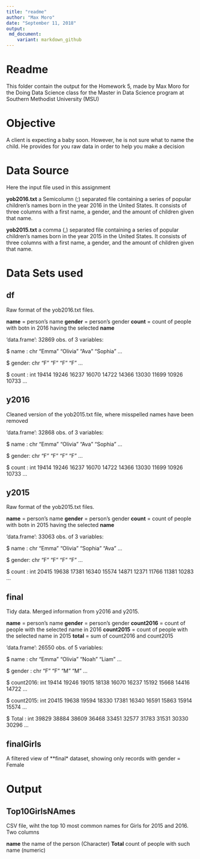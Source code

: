 ```yaml
---
title: "readme"
author: "Max Moro"
date: "September 11, 2018"
output: 
 md_document:
    variant: markdown_github
---
```


# Readme

This folder contain the output for the Homework 5, made by Max Moro for the Doing Data Science class for the  Master in Data Science program at Southern Methodist University (MSU)

# Objective

A client is expecting a baby soon. However, he is not sure what to name the child. He provides for you raw data in order to help you make a decision

# Data Source

Here the input file used in this assignment

**yob2016.txt** a Semicolumn (;) separated file containing a series of popular children’s names born in the year 2016 in the United States. It consists of three columns with a first name, a gender, and the amount of children given that name.

**yob2015.txt** a comma (,) separated file containing a series of popular children’s names born in the year 2015 in the United States. It consists of three columns with a first name, a gender, and the amount of children given that name.

# Data Sets used

## df

Raw format of the yob2016.txt files.

**name** = person's name
**gender** = person's gender
**count** = count of people with botn in 2016 having the selected **name** 

'data.frame':	32869 obs. of  3 variables:

 $ name  : chr  "Emma" "Olivia" "Ava" "Sophia" ...
 
 $ gender: chr  "F" "F" "F" "F" ...
 
 $ count : int  19414 19246 16237 16070 14722 14366 13030 11699 10926 10733 ...
 
## y2016

Cleaned version of the yob2015.txt file, where misspelled names have been removed

'data.frame':	32868 obs. of  3 variables:

 $ name  : chr  "Emma" "Olivia" "Ava" "Sophia" ...
 
 $ gender: chr  "F" "F" "F" "F" ...
 
 $ count : int  19414 19246 16237 16070 14722 14366 13030 11699 10926 10733 ...
 
## y2015

Raw format of the yob2015.txt files.

**name** = person's name
**gender** = person's gender
**count** = count of people with botn in 2015 having the selected **name** 

'data.frame':	33063 obs. of  3 variables:

 $ name  : chr  "Emma" "Olivia" "Sophia" "Ava" ...
 
 $ gender: chr  "F" "F" "F" "F" ...
 
 $ count : int  20415 19638 17381 16340 15574 14871 12371 11766 11381 10283 ...
 
## final
 
 Tidy data. Merged information from y2016 and y2015.
 
**name** = person's name
**gender** = person's gender
**count2016** = count of people with the selected name in 2016
**count2015** = count of people with the selected name in 2015
**total**  = sum of count2016 and count2015
 
 'data.frame':	26550 obs. of  5 variables:
 
 $ name     : chr  "Emma" "Olivia" "Noah" "Liam" ...
 
 $ gender   : chr  "F" "F" "M" "M" ...
 
 $ count2016: int  19414 19246 19015 18138 16070 16237 15192 15668 14416 14722 ...
 
 $ count2015: int  20415 19638 19594 18330 17381 16340 16591 15863 15914 15574 ...
 
 $ Total    : int  39829 38884 38609 36468 33451 32577 31783 31531 30330 30296 ...

## finalGirls 

A filtered view of **final* dataset, showing only records with gender = Female

# Output

## Top10GirlsNAmes

CSV file, wiht the top 10 most common names for Girls for 2015 and 2016. Two columns

**name** the name of the person (Character)
**Total** count of people with such name (numeric)
